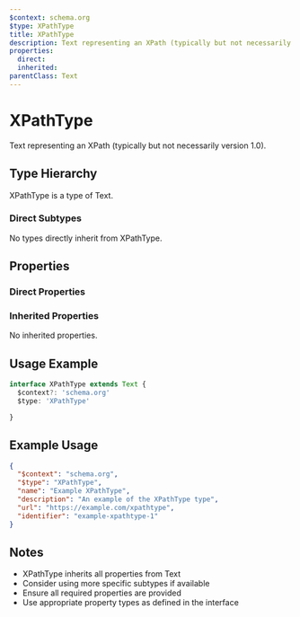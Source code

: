 ```yaml
---
$context: schema.org
$type: XPathType
title: XPathType
description: Text representing an XPath (typically but not necessarily version 1.0).
properties:
  direct:
  inherited:
parentClass: Text
---
```

# XPathType

Text representing an XPath (typically but not necessarily version 1.0).

## Type Hierarchy

XPathType is a type of Text.

### Direct Subtypes

No types directly inherit from XPathType.

## Properties

### Direct Properties



### Inherited Properties

No inherited properties.

## Usage Example

```typescript
interface XPathType extends Text {
  $context?: 'schema.org'
  $type: 'XPathType'

}
```

## Example Usage

```json
{
  "$context": "schema.org",
  "$type": "XPathType",
  "name": "Example XPathType",
  "description": "An example of the XPathType type",
  "url": "https://example.com/xpathtype",
  "identifier": "example-xpathtype-1"
}
```

## Notes

- XPathType inherits all properties from Text
- Consider using more specific subtypes if available
- Ensure all required properties are provided
- Use appropriate property types as defined in the interface